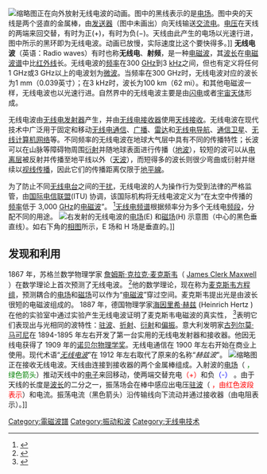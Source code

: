 
[[File:Dipole_xmting_antenna_animation_4_408x318x150ms.gif|缩略图]]正在向外放射无线电波的动画。图中的黑线表示的是[[電場|电场]]。图中央的天线是两个竖直的金属棒，由[[发送器|发送器]]（图中未画出）向天线输送[[交流电|交流电]]。[[电压|电压]]在天线的两端来回交替，有时为正(+)，有时为负(−)。天线由此产生的电场以光速行进，图中所示的黑环即为无线电波。动画已放慢，实际速度比这个要快得多。]]
'''无线电波'''（英语：Radio waves）有时也称'''无线电'''、'''射频'''，是一种[[电磁波|电磁波]]，其[[波长|波长]]在[[電磁波譜|电磁波谱]]中比[[红外线|红外线]]长。无线电波的[[頻率|频率]]在300 [[赫兹|GHz]]到3 [[赫兹|kHz]]之间，但也有定义将任何1 GHz或3 GHz以上的电波划为[[微波|微波]]。当频率在300 GHz时，无线电波对应的波长为1 mm（0.039英寸）；在3 kHz时，波长为100 km（62 mi）。和其他电磁波一样，无线电波也以光速行进。自然界中的无线电波主要是由[[闪电|闪电]]或者[[射电天文学|宇宙天体]]形成。

无线电波由[[发送器|无线电发射器]]产生，并由[[无线电接收机|无线电接收器]]使用[[天线|天线接收]]。无线电波在现代技术中广泛用于固定和移动[[无线电|无线电通信]]、[[广播|广播]]、[[雷达|雷达]]和[[无线电导航|无线电导航]]、[[通訊衛星|通信卫星]]、[[无线网络|无线计算机网络]]等。不同频率的无线电波在地球大气层中具有不同的传播特性；长波可以在山脉等障碍物周围[[衍射|衍射]]并随地球表面进行传播（[[面波|地波]]），较短的波可以从[[电离层|电离层]]被反射并传播至地平线以外（[[天波|天波]]），而短得多的波长则很少弯曲或衍射并继续以[[视线传播|视线传播]]，因此它们的传播距离仅限于[[地平線|地平線]]。

为了防止不同[[无线电台|无线电台]]之间的[[電磁干擾|干扰]]，无线电波的人为操作行为受到法律的严格监管，由[[国际电信联盟|国际电信联盟]](ITU) 协调，该国际机构将无线电波定义为“在太空中传播的[[頻率|频率]]低于 3,000 [[赫兹|GHz]]的[[電磁輻射|电磁波]]”。 <ref>{{Cite book|title=Ch. 1: Terminology and technical characteristics - Terms and definitions|publisher=[[International_Telecommunication_Union|ITU]]|year=2016|isbn=9789261191214|location=Geneva, CH|pages=7|url=http://search.itu.int/history/HistoryDigitalCollectionDocLibrary/1.43.48.en.101.pdf|access-date=2022-03-11|archive-date=2019-10-28|archive-url=https://web.archive.org/web/20191028234748/http://search.itu.int/history/HistoryDigitalCollectionDocLibrary/1.43.48.en.101.pdf}}</ref>[[无线电频谱|无线电频谱]]根据频率分为多个无线电[[频段|频段]]，分配不同的用途。
[[File:Radio_waves.svg|右]]发射的无线电波的[[電場|电场]](E) 和[[磁場|磁场]](H) 示意图（中心的黑色垂直线）。如右下角的[[相图|相图]]所示，E 场和 H 场是垂直的。]]

== 发现和利用 ==
{{Main|无线电历史}}
1867 年，苏格兰数学物理学家 [[詹姆斯·克拉克·麦克斯韦|詹姆斯·克拉克·麦克斯韦]]（ [[詹姆斯·克拉克·麦克斯韦|James Clerk Maxwell]] ）在数学理论上首次预测了无线电波。 <ref name="Harman1998">{{Cite book|last=Harman|first=Peter Michael|year=1998|title=The natural philosophy of James Clerk Maxwell|publisher=Cambridge University Press|isbn=0-521-00585-X|location=Cambridge, UK|page=6}}</ref>他的数学理论，现在称为[[馬克士威方程組|麦克斯韦方程组]]，预测耦合的[[電場|电场]]和[[磁場|磁场]]可以作为“[[電磁輻射|电磁波]]”穿过空间。麦克斯韦提出光是由波长很短的电磁波组成的。 1887 年，德国物理学家[[海因里希·赫兹|海因里希·赫兹]] (Heinrich Hertz ) 在他的实验室中通过实验产生无线电波证明了麦克斯韦电磁波的真实性， <ref>{{Cite web|title=Heinrich Hertz and electromagnetic radiation|url=https://www.aaas.org/heinrich-hertz-and-electromagnetic-radiation|access-date=13 April 2021|author=Edwards|first=Stephen A.|publisher=American Association for the Advancement of Science|archive-date=2022-06-15|archive-url=https://web.archive.org/web/20220615215616/https://www.aaas.org/heinrich-hertz-and-electromagnetic-radiation}}</ref>表明它们表现出与光相同的波特性：[[駐波|驻波]]、[[折射|折射]]、[[衍射|衍射]]和[[偏振|偏振]]。意大利发明家[[古列尔莫·马可尼|古列尔莫·马可尼]]在 1894-1895 年左右开发了第一台实用的无线电发射器和接收器。他因无线电获得了 1909 年的[[诺贝尔物理学奖|诺贝尔物理学奖]]。无线电通信在 1900 年左右开始在商业上使用。现代术语“''[[无线电波|无线电波]]''”在 1912 年左右取代了原来的名称“''赫兹波''”。
[[File:Dipole_receiving_antenna_animation_6_800x394x150ms.gif|缩略图]]正在接收无线电波。天线由连接到接收器{{Mvar|R}}的两个金属棒组成。入射波的[[電場|电场]]（ <span style="color:green;">{{Mvar|E}} ，绿色箭头</span>）推动天线中的[[电子|电子]]来回移动，使两端交替充电<span style="color:red;">（+）</span>和负<span style="color:blue;">（-）</span> 。由于天线的长度是[[波长|波长]]的二分之一，振荡场会在棒中感应出电压[[駐波|驻波]]（ <span style="color:red;">{{Mvar|V}} ，由红色波段表示</span>）和电流。振荡电流（黑色箭头）沿传输线向下流动并通过接收器（由电阻{{Mvar|R}}表示）。]]

[[Category:電磁波譜|Category:電磁波譜]]
[[Category:振动和波|Category:振动和波]]
[[Category:无线电技术|Category:无线电技术]]